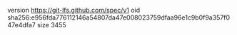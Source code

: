 version https://git-lfs.github.com/spec/v1
oid sha256:e956fda776112146a54807da47e008023759dfaa96e1c9b0f9a357f047e4dfa7
size 3455
